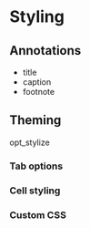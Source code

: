 # Styling {#sec-styling}

## Annotations {#sec-annotation}

- title
- caption
- footnote

## Theming {#sec-theming}

opt_stylize

### Tab options

### Cell styling

### Custom CSS